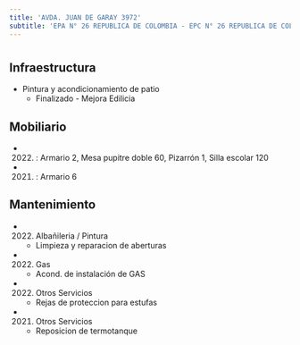 ```yaml
---
title: 'AVDA. JUAN DE GARAY 3972'
subtitle: 'EPA N° 26 REPUBLICA DE COLOMBIA - EPC N° 26 REPUBLICA DE COLOMBIA'
---
```


#
## Infraestructura

* Pintura y acondicionamiento de patio 
    + Finalizado - Mejora Edilicia 


## Mobiliario

*  (2022) : Armario 2, Mesa pupitre doble 60, Pizarrón 1, Silla escolar 120 

*  (2021) : Armario 6 





## Mantenimiento

*  (2022) Albañileria / Pintura 
    + Limpieza y reparacion de aberturas

*  (2022) Gas 
    + Acond. de instalación de GAS

*  (2022) Otros Servicios 
    + Rejas de proteccion para estufas

*  (2021) Otros Servicios 
    + Reposicion de termotanque







